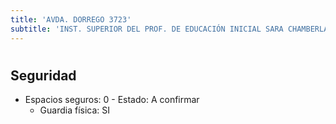 ```yaml
---
title: 'AVDA. DORREGO 3723'
subtitle: 'INST. SUPERIOR DEL PROF. DE EDUCACIÓN INICIAL SARA CHAMBERLAIN DE ECCLESTON - JIC MITRE'
---
```


#


## Seguridad

*  Espacios seguros: 0 - Estado: A confirmar 
    + Guardia física: SI



